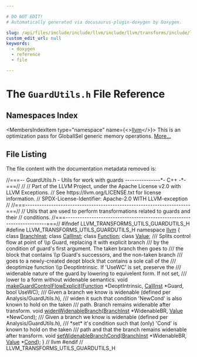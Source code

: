 ```yaml
---

# DO NOT EDIT!
# Automatically generated via docusaurus-plugin-doxygen by Doxygen.

slug: /api/files/include/include/llvm/include/llvm/transforms/include/llvm/transforms/utils/guardutils-h
custom_edit_url: null
keywords:
  - doxygen
  - reference
  - file

---
```





# The `GuardUtils.h` File Reference

<DoxygenPage pluginConfig={pluginConfig}>



## Namespaces Index

<MembersIndex>

<MembersIndexItem
  type="namespace"
  name={<><a href="/docs/api/namespaces/llvm">llvm</a></>}>
This is an optimization pass for GlobalISel generic memory operations. <a href="/docs/api/namespaces/llvm/#details">More...</a>
</MembersIndexItem>

</MembersIndex>


## File Listing

The file content with the documentation metadata removed is:

<ProgramListing>

<Link id="l00001" /><CodeLine lineNumber="1"><span class="doxyHighlightComment">//===-- GuardUtils.h - Utils for work with guards ---------------&#42;- C++ -&#42;-===//</span></CodeLine>
<Link id="l00002" /><CodeLine lineNumber="2"><span class="doxyHighlightComment">//</span></CodeLine>
<Link id="l00003" /><CodeLine lineNumber="3"><span class="doxyHighlightComment">// Part of the LLVM Project, under the Apache License v2.0 with LLVM Exceptions.</span></CodeLine>
<Link id="l00004" /><CodeLine lineNumber="4"><span class="doxyHighlightComment">// See https://llvm.org/LICENSE.txt for license information.</span></CodeLine>
<Link id="l00005" /><CodeLine lineNumber="5"><span class="doxyHighlightComment">// SPDX-License-Identifier: Apache-2.0 WITH LLVM-exception</span></CodeLine>
<Link id="l00006" /><CodeLine lineNumber="6"><span class="doxyHighlightComment">//</span></CodeLine>
<Link id="l00007" /><CodeLine lineNumber="7"><span class="doxyHighlightComment">//===----------------------------------------------------------------------===//</span></CodeLine>
<Link id="l00008" /><CodeLine lineNumber="8"><span class="doxyHighlightComment">// Utils that are used to perform transformations related to guards and their</span></CodeLine>
<Link id="l00009" /><CodeLine lineNumber="9"><span class="doxyHighlightComment">// conditions.</span></CodeLine>
<Link id="l00010" /><CodeLine lineNumber="10"><span class="doxyHighlightComment">//===----------------------------------------------------------------------===//</span></CodeLine>
<Link id="l00011" /><CodeLine lineNumber="11"></CodeLine>
<Link id="l00012" /><CodeLine lineNumber="12"><span class="doxyHighlightPreprocessor">#ifndef LLVM&#95;TRANSFORMS&#95;UTILS&#95;GUARDUTILS&#95;H</span></CodeLine>
<Link id="l00013" /><CodeLine lineNumber="13"><span class="doxyHighlightPreprocessor">#define LLVM&#95;TRANSFORMS&#95;UTILS&#95;GUARDUTILS&#95;H</span></CodeLine>
<Link id="l00014" /><CodeLine lineNumber="14"></CodeLine>
<Link id="l00015" /><CodeLine lineNumber="15"><span class="doxyHighlightKeyword">namespace </span><span class="doxyHighlight"><a href="/docs/api/namespaces/llvm">llvm</a> &#123;</span></CodeLine>
<Link id="l00016" /><CodeLine lineNumber="16"></CodeLine>
<Link id="l00017" /><CodeLine lineNumber="17"><span class="doxyHighlightKeyword">class </span><span class="doxyHighlight"><a href="/docs/api/classes/llvm/branchinst">BranchInst</a>;</span></CodeLine>
<Link id="l00018" /><CodeLine lineNumber="18"><span class="doxyHighlightKeyword">class </span><span class="doxyHighlight"><a href="/docs/api/classes/llvm/callinst">CallInst</a>;</span></CodeLine>
<Link id="l00019" /><CodeLine lineNumber="19"><span class="doxyHighlightKeyword">class </span><span class="doxyHighlight"><a href="/docs/api/classes/llvm/function">Function</a>;</span></CodeLine>
<Link id="l00020" /><CodeLine lineNumber="20"><span class="doxyHighlightKeyword">class </span><span class="doxyHighlight"><a href="/docs/api/classes/llvm/value">Value</a>;</span></CodeLine>
<Link id="l00021" /><CodeLine lineNumber="21"></CodeLine>
<Link id="l00022" /><CodeLine lineNumber="22"><span class="doxyHighlightComment">/// Splits control flow at point of \\p Guard, replacing it with explicit branch</span></CodeLine>
<Link id="l00023" /><CodeLine lineNumber="23"><span class="doxyHighlightComment">/// by the condition of guard&#39;s first argument. The taken branch then goes to</span></CodeLine>
<Link id="l00024" /><CodeLine lineNumber="24"><span class="doxyHighlightComment">/// the block that contains  \\p Guard&#39;s successors, and the non-taken branch</span></CodeLine>
<Link id="l00025" /><CodeLine lineNumber="25"><span class="doxyHighlightComment">/// goes to a newly-created deopt block that contains a sole call of the</span></CodeLine>
<Link id="l00026" /><CodeLine lineNumber="26"><span class="doxyHighlightComment">/// deoptimize function \\p DeoptIntrinsic.  If &#39;UseWC&#39; is set, preserve the</span></CodeLine>
<Link id="l00027" /><CodeLine lineNumber="27"><span class="doxyHighlightComment">/// widenable nature of the guard by lowering to equivelent form.  If not set,</span></CodeLine>
<Link id="l00028" /><CodeLine lineNumber="28"><span class="doxyHighlightComment">/// lower to a form without widenable semantics.</span></CodeLine>
<Link id="l00029" /><CodeLine lineNumber="29"><span class="doxyHighlightKeywordType">void</span><span class="doxyHighlight"> <a href="/docs/api/namespaces/llvm/#a27aee52717271be9e79135bfaab890ce">makeGuardControlFlowExplicit</a>(<a href="/docs/api/classes/llvm/function">Function</a> &#42;DeoptIntrinsic, <a href="/docs/api/classes/llvm/callinst">CallInst</a> &#42;Guard,</span></CodeLine>
<Link id="l00030" /><CodeLine lineNumber="30"><span class="doxyHighlight">                                  </span><span class="doxyHighlightKeywordType">bool</span><span class="doxyHighlight"> UseWC);</span></CodeLine>
<Link id="l00031" /><CodeLine lineNumber="31"></CodeLine>
<Link id="l00032" /><CodeLine lineNumber="32"><span class="doxyHighlightComment">/// Given a branch we know is widenable (defined per Analysis/GuardUtils.h),</span></CodeLine>
<Link id="l00033" /><CodeLine lineNumber="33"><span class="doxyHighlightComment">/// widen it such that condition &#39;NewCond&#39; is also known to hold on the taken</span></CodeLine>
<Link id="l00034" /><CodeLine lineNumber="34"><span class="doxyHighlightComment">/// path.  Branch remains widenable after transform.</span></CodeLine>
<Link id="l00035" /><CodeLine lineNumber="35"><span class="doxyHighlightKeywordType">void</span><span class="doxyHighlight"> <a href="/docs/api/namespaces/llvm/#a27f63a779f3bcae1f300371e33227bed">widenWidenableBranch</a>(<a href="/docs/api/classes/llvm/branchinst">BranchInst</a> &#42;WidenableBR, <a href="/docs/api/classes/llvm/value">Value</a> &#42;NewCond);</span></CodeLine>
<Link id="l00036" /><CodeLine lineNumber="36"></CodeLine>
<Link id="l00037" /><CodeLine lineNumber="37"><span class="doxyHighlightComment">/// Given a branch we know is widenable (defined per Analysis/GuardUtils.h),</span></CodeLine>
<Link id="l00038" /><CodeLine lineNumber="38"><span class="doxyHighlightComment">/// &#42;set&#42; it&#39;s condition such that (only) &#39;Cond&#39; is known to hold on the taken</span></CodeLine>
<Link id="l00039" /><CodeLine lineNumber="39"><span class="doxyHighlightComment">/// path and that the branch remains widenable after transform.</span></CodeLine>
<Link id="l00040" /><CodeLine lineNumber="40"><span class="doxyHighlightKeywordType">void</span><span class="doxyHighlight"> <a href="/docs/api/namespaces/llvm/#a63f2a772f8b7a673be8aa85f4ea406d7">setWidenableBranchCond</a>(<a href="/docs/api/classes/llvm/branchinst">BranchInst</a> &#42;WidenableBR, <a href="/docs/api/classes/llvm/value">Value</a> &#42;<a href="/docs/api/files/lib/lib/target/lib/target/riscv/riscvredundantcopyelimination-cpp/#a193847098793cdbab306803186676899">Cond</a>);</span></CodeLine>
<Link id="l00041" /><CodeLine lineNumber="41"></CodeLine>
<Link id="l00042" /><CodeLine lineNumber="42"><span class="doxyHighlight">&#125; </span><span class="doxyHighlightComment">// llvm</span></CodeLine>
<Link id="l00043" /><CodeLine lineNumber="43"></CodeLine>
<Link id="l00044" /><CodeLine lineNumber="44"><span class="doxyHighlightPreprocessor">#endif </span><span class="doxyHighlightComment">// LLVM&#95;TRANSFORMS&#95;UTILS&#95;GUARDUTILS&#95;H</span></CodeLine>

</ProgramListing>


</DoxygenPage>
